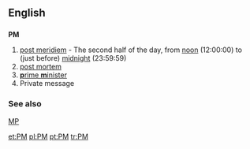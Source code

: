 {{see|Pm}}
==English==

==={{initialism}}===
'''PM'''

# [[post meridiem]] - The second half of the day, from [[noon]] (12:00:00) to (just before) [[midnight]] (23:59:59)
# [[post mortem]]
# [[prime minister|'''p'''rime '''m'''inister]]
# Private message

===See also===
[[MP]]

[[et:PM]]
[[pl:PM]]
[[pt:PM]]
[[tr:PM]]